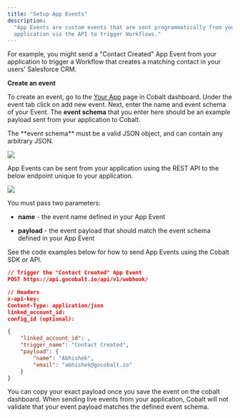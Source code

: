 ```yaml
---
title: "Setup App Events"
description:
  "App Events are custom events that are sent programmatically from your
  application via the API to trigger Workflows."
---
```


For example, you might send a "Contact Created" App Event from your application
to trigger a Workflow that creates a matching contact in your users' Salesforce
CRM.

**Create an event**

To create an event, go to the [Your App](https://app.gocobalt.io/your-app) page
in Cobalt dashboard. Under the event tab click on add new event. Next, enter the
name and event schema of your Event. The **event schema** that you enter here
should be an example payload sent from your application to Cobalt.

<Note>
  The **event schema** must be a valid JSON object, and can contain any
  arbitrary JSON.
</Note>

![](/images/cobalt/getting-started/setup-app-events-1.png)

App Events can be sent from your application using the REST API to the below
endpoint unique to your application.

![](/images/cobalt/getting-started/setup-app-events-2.png)

You must pass two parameters:

- **name** - the event name defined in your App Event

- **payload** - the event payload that should match the event schema defined in
  your App Event

See the code examples below for how to send App Events using the Cobalt SDK or
API.

```json REST API
// Trigger the "Contact Created" App Event
POST https://api.gocobalt.io/api/v1/webhook/

// Headers
x-api-key:
Content-Type: application/json
linked_account_id:
config_id (optional):

{
    "linked_account_id": ,
    "trigger_name": "Contact Created",
    "payload": {
        "name": "Abhishek",
        "email": "abhishek@gocobalt.io"
    }
}
```

You can copy your exact payload once you save the event on the cobalt dashboard.
When sending live events from your application, Cobalt will not validate that
your event payload matches the defined event schema.
